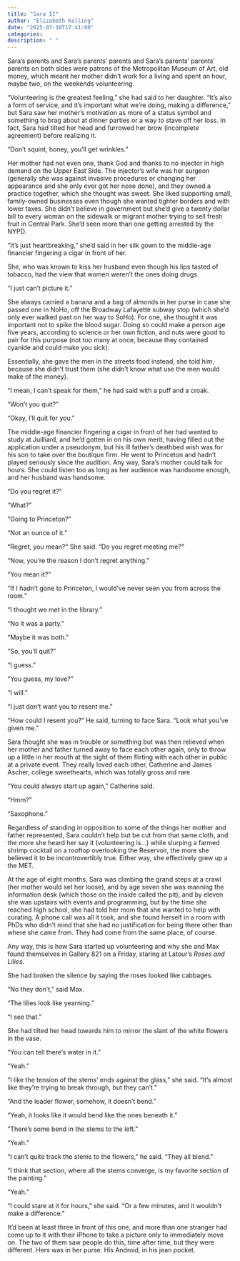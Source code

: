 ```yaml
---
title: "Sara II"
author: "Elizabeth Kolling"
date: "2025-07-10T17:41:00"
categories: 
description: " "
---
```



Sara’s parents and Sara’s parents’ parents and Sara’s parents’ parents’ parents on both sides were patrons of the Metropolitan Museum of Art, old money, which meant her mother didn’t work for a living and spent an hour, maybe two, on the weekends volunteering. 

“Volunteering is the greatest feeling,” she had said to her daughter. “It’s also a form of service, and it’s important what we’re doing, making a difference,” but Sara saw her mother’s motivation as more of a status symbol and something to brag about at dinner parties or a way to stave off her loss. In fact, Sara had tilted her head and furrowed her brow (incomplete agreement) before realizing it. 

“Don’t squint, honey, you’ll get wrinkles.”

Her mother had not even one, thank God and thanks to no injector in high demand on the Upper East Side. The injector’s wife was her surgeon (generally she was against invasive procedures or changing her appearance and she only ever got her nose done), and they owned a practice together, which she thought was sweet. She liked supporting small, family-owned businesses even though she wanted tighter borders and with lower taxes. She didn’t believe in government but she’d give a twenty dollar bill to every woman on the sidewalk or migrant mother trying to sell fresh fruit in Central Park. She’d seen more than one getting arrested by the NYPD. 

“It’s just heartbreaking,” she’d said in her silk gown to the middle-age financier fingering a cigar in front of her.

She, who was known to kiss her husband even though his lips tasted of tobacco, had the view that women weren’t the ones doing drugs. 

“I just can’t picture it.” 

She always carried a banana and a bag of almonds in her purse in case she passed one in NoHo, off the Broadway Lafayette subway stop (which she’d only ever walked past on her way to SoHo). For one, she thought it was important not to spike the blood sugar. Doing so could make a person age five years, according to science or her own fiction, and nuts were good to pair for this purpose (not too many at once, because they contained cyanide and could make you sick). 

Essentially, she gave the men in the streets food instead, she told him, because she didn’t trust them (she didn’t know what use the men would make of the money). 

“I mean, I can’t speak for them,” he had said with a puff and a croak. 

“Won’t you quit?”

“Okay, I’ll quit for you.”

The middle-age financier fingering a cigar in front of her had wanted to study at Juilliard, and he’d gotten in on his own merit, having filled out the application under a pseudonym, but his ill father’s deathbed wish was for his son to take over the boutique firm. He went to Princeton and hadn’t played seriously since the audition. Any way, Sara’s mother could talk for hours. She could listen too as long as her audience was handsome enough, and her husband was handsome.

“Do you regret it?”

“What?”

“Going to Princeton?”

“Not an ounce of it.”

“Regret, you mean?” She said. “Do you regret meeting me?”

“Now, you’re the reason I don’t regret anything.”

“You mean it?”

“If I hadn’t gone to Princeton, I would’ve never seen you from across the room.”

“I thought we met in the library.”

“No it was a party.” 

“Maybe it was both.” 

“So, you’ll quit?”

“I guess.”

“You guess, my love?”

“I will.”

“I just don’t want you to resent me.”

“How could I resent you?” He said, turning to face Sara. “Look what you’ve given me.” 

Sara thought she was in trouble or something but was then relieved when her mother and father turned away to face each other again, only to throw up a little in her mouth at the sight of them flirting with each other in public at a private event. They really loved each other, Catherine and James Ascher, college sweethearts, which was totally gross and rare. 

“You could always start up again,” Catherine said. 

“Hmm?”

“Saxophone.”

Regardless of standing in opposition to some of the things her mother and father represented, Sara couldn’t help but be cut from that same cloth, and the more she heard her say it (volunteering is…) while slurping a farmed shrimp cocktail on a rooftop overlooking the Reservoir, the more she believed it to be incontrovertibly true. Either way, she effectively grew up a the MET. 

At the age of eight months, Sara was climbing the grand steps at a crawl (her mother would set her loose), and by age seven she was manning the information desk (which those on the inside called the pit), and by eleven she was upstairs with events and programming, but by the time she reached high school, she had told her mom that she wanted to help with curating. A phone call was all it took, and she found herself in a room with PhDs who didn’t mind that she had no justification for being there other than where she came from. They had come from the same place, of course. 

Any way, this is how Sara started up volunteering and why she and Max found themselves in Gallery 821 on a Friday, staring at Latour’s *Roses and Lilies*. 

She had broken the silence by saying the roses looked like cabbages.

“No they don’t,” said Max. 

“The lilies look like yearning.”

“I see that.”

She had tilted her head towards him to mirror the slant of the white flowers in the vase. 

“You can tell there’s water in it.”

“Yeah.”

“I like the tension of the stems’ ends against the glass,” she said. “It’s almost like they’re trying to break through, but they can’t.”

“And the leader flower, somehow, it doesn’t bend.”

“Yeah, it looks like it would bend like the ones beneath it.”

“There’s some bend in the stems to the left.”

“Yeah.”

“I can’t quite track the stems to the flowers,” he said. “They all blend.”

“I think that section, where all the stems converge, is my favorite section of the painting.”  

“Yeah.”

“I could stare at it for hours,” she said. “Or a few minutes, and it wouldn’t make a difference.”

It’d been at least three in front of this one, and more than one stranger had come up to it with their iPhone to take a picture only to immediately move on. The two of them saw people do this, time after time, but they were different. Hers was in her purse. His Android, in his jean pocket.